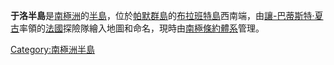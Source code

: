 {{coord|64|29|S|62|44|W|source:GNIS|display=title}}

'''于洛半島'''是[[南極洲|南極洲]]的[[半島|半島]]，位於[[帕默群島|帕默群島]]的[[布拉班特島|布拉班特島]]西南端，由[[讓-巴蒂斯特·夏古|讓-巴蒂斯特·夏古]]率領的[[法國|法國]]探險隊繪入地圖和命名，現時由[[南極條約體系|南極條約體系]]管理。

{{Antarctica-geo-stub}}
[[Category:南極洲半島|Category:南極洲半島]]